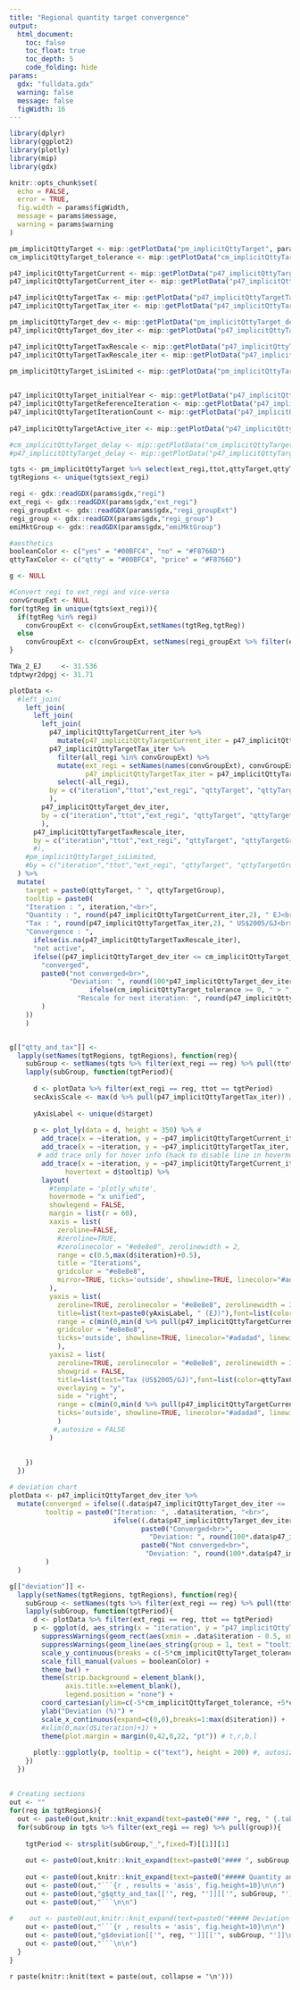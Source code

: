 ```yaml
---
title: "Regional quantity target convergence"
output:
  html_document:
    toc: false
    toc_float: true
    toc_depth: 5
    code_folding: hide
params:
  gdx: "fulldata.gdx"
  warning: false
  message: false
  figWidth: 16
---
```


<style>
  #header {
    display: none !important
  }
  .main-container {
    max-width: 95% !important;
  }
  .toc-content {
    padding-left: 0px !important;
  }
  .svg-container {
    margin: auto !important;
  }
  .code-folding-btn {
    display: none;
  }
</style>

<script type="text/javascript">
$(document).ready(function() {
  var $tocItems = $(".tocify-subheader li.tocify-item"); // selector for all TOC items
  var $tabs     = $("a[role=\"tab\"]");                  // selector for all tabs
  var $panels   = $("div[role=\"tabpanel\"]");           // selector for all tabpanels

  $tocItems.hide();  // hide all TOC items

  // get the tab name for each section header (e.g. mammals)
  // and assign it to its corresponding toc item
  $panels.find("div[data-unique]").each(function() {
    var key = $(this).attr("data-unique");
    var tab = $(this).closest("div[role=\"tabpanel\"]").attr("id");
    $tocItems.filter("[data-unique=\"" + key + "\"]").attr("tab", tab)
  })
  // now each toc item knows to which tab panel it is pointing

  // show the toc items that point to sections on the first panel
  $tocItems.filter(function() {
    return($(this).attr("tab") === $tabs.first().text());
  }).toggle();

  // assign an onclick event to the tabs..
  $tabs.on("click", function() {
    $tocItems.hide();  // ... hide all TOC items
    var key = $(this).text(); // ... get the name of the tab clicked
    $tocItems.filter(function() {  // ... filter for the toc items pointing to that tab
      return($(this).attr("tab") === key);
    }).toggle();  // ... and show them
  });  
});
</script>

```r

library(dplyr)
library(ggplot2)
library(plotly)
library(mip)
library(gdx)

knitr::opts_chunk$set(
  echo = FALSE,
  error = TRUE,
  fig.width = params$figWidth,
  message = params$message,
  warning = params$warning
)
```

```r

pm_implicitQttyTarget <- mip::getPlotData("pm_implicitQttyTarget", params$gdx)
cm_implicitQttyTarget_tolerance <- mip::getPlotData("cm_implicitQttyTarget_tolerance", params$gdx)$cm_implicitQttyTarget_tolerance

p47_implicitQttyTargetCurrent <- mip::getPlotData("p47_implicitQttyTargetCurrent", params$gdx)
p47_implicitQttyTargetCurrent_iter <- mip::getPlotData("p47_implicitQttyTargetCurrent_iter", params$gdx)

p47_implicitQttyTargetTax <- mip::getPlotData("p47_implicitQttyTargetTax", params$gdx)
p47_implicitQttyTargetTax_iter <- mip::getPlotData("p47_implicitQttyTargetTax_iter", params$gdx)

pm_implicitQttyTarget_dev <- mip::getPlotData("pm_implicitQttyTarget_dev", params$gdx)
p47_implicitQttyTarget_dev_iter <- mip::getPlotData("p47_implicitQttyTarget_dev_iter", params$gdx)

p47_implicitQttyTargetTaxRescale <- mip::getPlotData("p47_implicitQttyTargetTaxRescale", params$gdx)
p47_implicitQttyTargetTaxRescale_iter <- mip::getPlotData("p47_implicitQttyTargetTaxRescale_iter", params$gdx)  
  
pm_implicitQttyTarget_isLimited <- mip::getPlotData("pm_implicitQttyTarget_isLimited", params$gdx)


p47_implicitQttyTarget_initialYear <- mip::getPlotData("p47_implicitQttyTarget_initialYear", params$gdx)
p47_implicitQttyTargetReferenceIteration <- mip::getPlotData("p47_implicitQttyTargetReferenceIteration", params$gdx)
p47_implicitQttyTargetIterationCount <- mip::getPlotData("p47_implicitQttyTargetIterationCount", params$gdx)
  
p47_implicitQttyTargetActive_iter <- mip::getPlotData("p47_implicitQttyTargetActive_iter", params$gdx)

#cm_implicitQttyTarget_delay <- mip::getPlotData("cm_implicitQttyTarget_delay", params$gdx)
#p47_implicitQttyTarget_delay <- mip::getPlotData("p47_implicitQttyTarget_delay", params$gdx)

tgts <- pm_implicitQttyTarget %>% select(ext_regi,ttot,qttyTarget,qttyTarget,qttyTargetGroup) %>% mutate_at(c('ttot'), as.numeric) %>% mutate(group = paste0(qttyTarget, " ", qttyTargetGroup, " - ", ttot))
tgtRegions <- unique(tgts$ext_regi)

regi <- gdx::readGDX(params$gdx,"regi")
ext_regi <- gdx::readGDX(params$gdx,"ext_regi")
regi_groupExt <- gdx::readGDX(params$gdx,"regi_groupExt")
regi_group <- gdx::readGDX(params$gdx,"regi_group")
emiMktGroup <- gdx::readGDX(params$gdx,"emiMktGroup")


```

```r

#aesthetics
booleanColor <- c("yes" = "#00BFC4", "no" = "#F8766D")
qttyTaxColor <- c("qtty" = "#00BFC4", "price" = "#F8766D")

g <- NULL

```



<!-- quantities and taxes -->
```r

#Convert regi to ext_regi and vice-versa
convGroupExt <- NULL
for(tgtReg in unique(tgts$ext_regi)){
  if(tgtReg %in% regi)
    convGroupExt <- c(convGroupExt,setNames(tgtReg,tgtReg))
  else
    convGroupExt <- c(convGroupExt, setNames(regi_groupExt %>% filter(ext_regi == tgtReg, !(all_regi %in% tgtReg)) %>% slice(1) %>% pull(all_regi), tgtReg))
}

TWa_2_EJ     <- 31.536
tdptwyr2dpgj <- 31.71

plotData <-
  #left_join(
    left_join(
      left_join(
        left_join(
          p47_implicitQttyTargetCurrent_iter %>%
            mutate(p47_implicitQttyTargetCurrent_iter = p47_implicitQttyTargetCurrent_iter*TWa_2_EJ),
          p47_implicitQttyTargetTax_iter %>%
            filter(all_regi %in% convGroupExt) %>%
            mutate(ext_regi = setNames(names(convGroupExt), convGroupExt)[all_regi],
                   p47_implicitQttyTargetTax_iter = p47_implicitQttyTargetTax_iter*tdptwyr2dpgj) %>%
            select(-all_regi),
          by = c("iteration","ttot","ext_regi", "qttyTarget", "qttyTargetGroup")
          ),
        p47_implicitQttyTarget_dev_iter,
        by = c("iteration","ttot","ext_regi", "qttyTarget", "qttyTargetGroup")
        ),
      p47_implicitQttyTargetTaxRescale_iter,
      by = c("iteration","ttot","ext_regi", "qttyTarget", "qttyTargetGroup")
      #),
    #pm_implicitQttyTarget_isLimited,
    #by = c("iteration","ttot","ext_regi", "qttyTarget", "qttyTargetGroup")
  ) %>%
  mutate(
    target = paste0(qttyTarget, " ", qttyTargetGroup),
    tooltip = paste0(
    "Iteration : ", iteration,"<br>",
    "Quantity : ", round(p47_implicitQttyTargetCurrent_iter,2), " EJ<br>",
    "Tax : ", round(p47_implicitQttyTargetTax_iter,2), " US$2005/GJ<br>",
    "Convergence : ",
      ifelse(is.na(p47_implicitQttyTargetTaxRescale_iter),
      "not active",       
      ifelse((p47_implicitQttyTarget_dev_iter <= cm_implicitQttyTarget_tolerance) & (p47_implicitQttyTarget_dev_iter >= -cm_implicitQttyTarget_tolerance),
        "converged",
        paste0("not converged<br>",
               "Deviation: ", round(100*p47_implicitQttyTarget_dev_iter,2), "%", 
                    ifelse(cm_implicitQttyTarget_tolerance >= 0, " > ", " < -"), round(100*cm_implicitQttyTarget_tolerance,2), "%<br>",
                 "Rescale for next iteration: ", round(p47_implicitQttyTargetTaxRescale_iter,2))
        )
    ))
    )


g[["qtty_and_tax"]] <-
  lapply(setNames(tgtRegions, tgtRegions), function(reg){
    subGroup <- setNames(tgts %>% filter(ext_regi == reg) %>% pull(ttot), tgts %>% filter(ext_regi == reg) %>% pull(group))
    lapply(subGroup, function(tgtPeriod){
      
      d <- plotData %>% filter(ext_regi == reg, ttot == tgtPeriod)
      secAxisScale <- max(d %>% pull(p47_implicitQttyTargetTax_iter)) / max(d %>% pull(p47_implicitQttyTargetCurrent_iter))  
      
      yAxisLabel <- unique(d$target)
      
      p <- plot_ly(data = d, height = 350) %>% #
        add_trace(x = ~iteration, y = ~p47_implicitQttyTargetCurrent_iter, name = yAxisLabel, mode = "lines", type = "scatter", line=list(color = qttyTaxColor["qtty"]),hoverinfo="none", hoverinfo='skip') %>% 
        add_trace(x = ~iteration, y = ~p47_implicitQttyTargetTax_iter, name = "Price", yaxis = "y2", mode = "lines", type = "scatter", line=list(color = qttyTaxColor["price"]), hoverinfo="none",hoverinfo='skip') %>%
       # add trace only for hover info (hack to disable line in hovermode = "x unified"
        add_trace(x = ~iteration, y = ~p47_implicitQttyTargetCurrent_iter, mode = "lines", type = "scatter", hoverinfo = "text", line = list(width = 0),
              hovertext = d$tooltip) %>%
        layout(
          #template = 'plotly_white',
          hovermode = "x unified",
          showlegend = FALSE,
          margin = list(r = 60),
          xaxis = list(
            zeroline=FALSE,
            #zeroline=TRUE,
            #zerolinecolor = "#e8e8e8", zerolinewidth = 2, 
            range = c(0.5,max(d$iteration)+0.5),
            title = "Iterations",
            gridcolor = "#e8e8e8",
            mirror=TRUE, ticks='outside', showline=TRUE, linecolor="#adadad", linewidth = 2#, tickcolor = "#e8e8e8", tickwidth = 3
          ),
          yaxis = list(
            zeroline=TRUE, zerolinecolor = "#e8e8e8", zerolinewidth = 3, 
            title=list(text=paste0(yAxisLabel, " (EJ)"),font=list(color=qttyTaxColor["qtty"])),
            range = c(min(0,min(d %>% pull(p47_implicitQttyTargetCurrent_iter)) - max(d %>% pull(p47_implicitQttyTargetCurrent_iter))*0.05), max(d %>% pull(p47_implicitQttyTargetCurrent_iter))*1.05),
            gridcolor = "#e8e8e8",
            ticks='outside', showline=TRUE, linecolor="#adadad", linewidth = 2#, tickcolor = "#e8e8e8", tickwidth = 3
            ),
          yaxis2 = list(
            zeroline=TRUE, zerolinecolor = "#e8e8e8", zerolinewidth = 3, 
            showgrid = FALSE,
            title=list(text="Tax (US$2005/GJ)",font=list(color=qttyTaxColor["price"])),
            overlaying = "y",
            side = "right",
            range = c(min(0,min(d %>% pull(p47_implicitQttyTargetCurrent_iter))*secAxisScale - max(d %>% pull(p47_implicitQttyTargetCurrent_iter))*secAxisScale*0.05), max(d %>% pull(p47_implicitQttyTargetCurrent_iter))*secAxisScale*1.05),
            ticks='outside', showline=TRUE, linecolor="#adadad", linewidth = 2#, tickcolor = "#e8e8e8", tickwidth = 3
            )
           #,autosize = FALSE
          )
  
      
    })
  })


```


 <!-- deviation -->
```r


# deviation chart
plotData <- p47_implicitQttyTarget_dev_iter %>%
  mutate(converged = ifelse((.data$p47_implicitQttyTarget_dev_iter <=  cm_implicitQttyTarget_tolerance) & (.data$p47_implicitQttyTarget_dev_iter >= -cm_implicitQttyTarget_tolerance), "yes", "no"),
         tooltip = paste0("Iteration: ", .data$iteration, "<br>",
                          ifelse((.data$p47_implicitQttyTarget_dev_iter <=  cm_implicitQttyTarget_tolerance) & (.data$p47_implicitQttyTarget_dev_iter >= -cm_implicitQttyTarget_tolerance),
                                 paste0("Converged<br>",
                                   "Deviation: ", round(100*.data$p47_implicitQttyTarget_dev_iter,2), "%"),      
                                 paste0("Not converged<br>",
                                  "Deviation: ", round(100*.data$p47_implicitQttyTarget_dev_iter,2), "%", ifelse(p47_implicitQttyTarget_dev_iter >= 0, " > ", " < -"), round(100*cm_implicitQttyTarget_tolerance,2),"%"))
         )
  )

g[["deviation"]] <- 
  lapply(setNames(tgtRegions, tgtRegions), function(reg){
    subGroup <- setNames(tgts %>% filter(ext_regi == reg) %>% pull(ttot), tgts %>% filter(ext_regi == reg) %>% pull(group))
    lapply(subGroup, function(tgtPeriod){
      d <- plotData %>% filter(ext_regi == reg, ttot == tgtPeriod)
      p <- ggplot(d, aes_string(x = "iteration", y = "p47_implicitQttyTarget_dev_iter")) +
        suppressWarnings(geom_rect(aes(xmin = .data$iteration - 0.5, xmax = .data$iteration + 0.5,ymin = cm_implicitQttyTarget_tolerance * -1,ymax = cm_implicitQttyTarget_tolerance, fill = converged, text = tooltip), alpha = 0.2)) +
        suppressWarnings(geom_line(aes_string(group = 1, text = "tooltip"))) +
        scale_y_continuous(breaks = c(-5*cm_implicitQttyTarget_tolerance, -cm_implicitQttyTarget_tolerance, 0, cm_implicitQttyTarget_tolerance, 5*cm_implicitQttyTarget_tolerance), labels = scales::percent_format(accuracy = 1)) +
        scale_fill_manual(values = booleanColor) +
        theme_bw() +
        theme(strip.background = element_blank(),
              axis.title.x=element_blank(),
              legend.position = "none") + 
        coord_cartesian(ylim=c(-5*cm_implicitQttyTarget_tolerance, +5*cm_implicitQttyTarget_tolerance)) +
        ylab("Deviation (%)") +
        scale_x_continuous(expand=c(0,0),breaks=1:max(d$iteration)) +
        #xlim(0,max(d$iteration)+1) +
        theme(plot.margin = margin(0,42,0,22, "pt")) # t,r,b,l
        
      plotly::ggplotly(p, tooltip = c("text"), height = 200) #, autosize = FALSE
    })
  })

```



## {.tabset}

```r

# Creating sections
out <- ""
for(reg in tgtRegions){
  out <- paste0(out,knitr::knit_expand(text=paste0("### ", reg, " {.tabset}\n\n")))
  for(subGroup in tgts %>% filter(ext_regi == reg) %>% pull(group)){
    
    tgtPeriod <- strsplit(subGroup,"_",fixed=T)[[1]][1]
    
    out <- paste0(out,knitr::knit_expand(text=paste0("#### ", subGroup, "\n\n")))
    
    out <- paste0(out,knitr::knit_expand(text=paste0("##### Quantity and Tax\n\n")))
    out <- paste0(out,"```{r , results = 'asis', fig.height=10}\n\n")
    out <- paste0(out,"g$qtty_and_tax[['", reg, "']][['", subGroup, "']]\n\n")
    out <- paste0(out,"```\n\n")
    
#    out <- paste0(out,knitr::knit_expand(text=paste0("##### Deviation per iteration\n\n")))
    out <- paste0(out,"```{r , results = 'asis', fig.height=10}\n\n")
    out <- paste0(out,"g$deviation[['", reg, "']][['", subGroup, "']]\n\n")
    out <- paste0(out,"```\n\n")
  }
}


```

`r paste(knitr::knit(text = paste(out, collapse = '\n')))`

